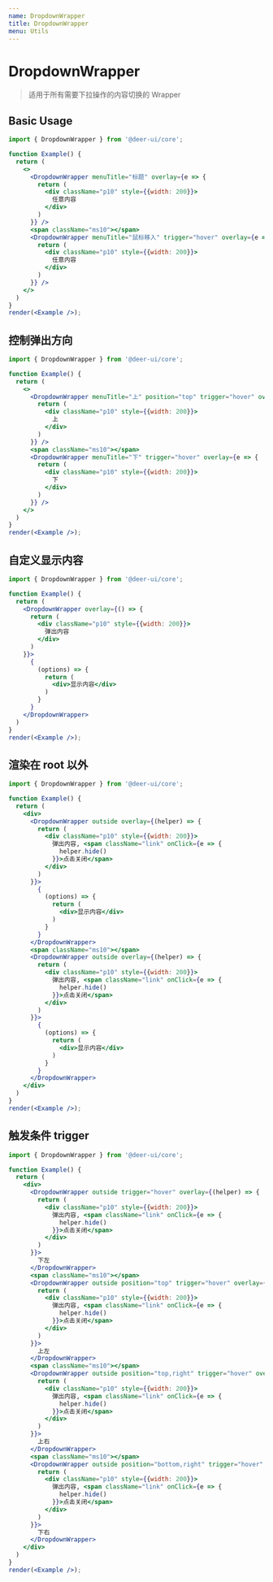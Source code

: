 ```yaml
---
name: DropdownWrapper
title: DropdownWrapper
menu: Utils
---
```


# DropdownWrapper

> 适用于所有需要下拉操作的内容切换的 Wrapper

## Basic Usage

```jsx live noInline
import { DropdownWrapper } from '@deer-ui/core';

function Example() {
  return (
    <>
      <DropdownWrapper menuTitle="标题" overlay={e => {
        return (
          <div className="p10" style={{width: 200}}>
            任意内容
          </div>
        )
      }} />
      <span className="ms10"></span>
      <DropdownWrapper menuTitle="鼠标移入" trigger="hover" overlay={e => {
        return (
          <div className="p10" style={{width: 200}}>
            任意内容
          </div>
        )
      }} />
    </>
  )
}
render(<Example />);
```

## 控制弹出方向

```jsx live noInline
import { DropdownWrapper } from '@deer-ui/core';

function Example() {
  return (
    <>
      <DropdownWrapper menuTitle="上" position="top" trigger="hover" overlay={e => {
        return (
          <div className="p10" style={{width: 200}}>
            上
          </div>
        )
      }} />
      <span className="ms10"></span>
      <DropdownWrapper menuTitle="下" trigger="hover" overlay={e => {
        return (
          <div className="p10" style={{width: 200}}>
            下
          </div>
        )
      }} />
    </>
  )
}
render(<Example />);
```

## 自定义显示内容

```jsx live noInline
import { DropdownWrapper } from '@deer-ui/core';

function Example() {
  return (
    <DropdownWrapper overlay={() => {
      return (
        <div className="p10" style={{width: 200}}>
          弹出内容
        </div>
      )
    }}>
      {
        (options) => {
          return (
            <div>显示内容</div>
          )
        }
      }
    </DropdownWrapper>
  )
}
render(<Example />);
```

## 渲染在 root 以外

```jsx live noInline
import { DropdownWrapper } from '@deer-ui/core';

function Example() {
  return (
    <div>
      <DropdownWrapper outside overlay={(helper) => {
        return (
          <div className="p10" style={{width: 200}}>
            弹出内容, <span className="link" onClick={e => {
              helper.hide()
            }}>点击关闭</span>
          </div>
        )
      }}>
        {
          (options) => {
            return (
              <div>显示内容</div>
            )
          }
        }
      </DropdownWrapper>
      <span className="ms10"></span>
      <DropdownWrapper outside overlay={(helper) => {
        return (
          <div className="p10" style={{width: 200}}>
            弹出内容, <span className="link" onClick={e => {
              helper.hide()
            }}>点击关闭</span>
          </div>
        )
      }}>
        {
          (options) => {
            return (
              <div>显示内容</div>
            )
          }
        }
      </DropdownWrapper>
    </div>
  )
}
render(<Example />);
```

## 触发条件 trigger

```jsx live noInline
import { DropdownWrapper } from '@deer-ui/core';

function Example() {
  return (
    <div>
      <DropdownWrapper outside trigger="hover" overlay={(helper) => {
        return (
          <div className="p10" style={{width: 200}}>
            弹出内容, <span className="link" onClick={e => {
              helper.hide()
            }}>点击关闭</span>
          </div>
        )
      }}>
        下左
      </DropdownWrapper>
      <span className="ms10"></span>
      <DropdownWrapper outside position="top" trigger="hover" overlay={(helper) => {
        return (
          <div className="p10" style={{width: 200}}>
            弹出内容, <span className="link" onClick={e => {
              helper.hide()
            }}>点击关闭</span>
          </div>
        )
      }}>
        上左
      </DropdownWrapper>
      <span className="ms10"></span>
      <DropdownWrapper outside position="top,right" trigger="hover" overlay={(helper) => {
        return (
          <div className="p10" style={{width: 200}}>
            弹出内容, <span className="link" onClick={e => {
              helper.hide()
            }}>点击关闭</span>
          </div>
        )
      }}>
        上右
      </DropdownWrapper>
      <span className="ms10"></span>
      <DropdownWrapper outside position="bottom,right" trigger="hover" overlay={(helper) => {
        return (
          <div className="p10" style={{width: 200}}>
            弹出内容, <span className="link" onClick={e => {
              helper.hide()
            }}>点击关闭</span>
          </div>
        )
      }}>
        下右
      </DropdownWrapper>
    </div>
  )
}
render(<Example />);
```
